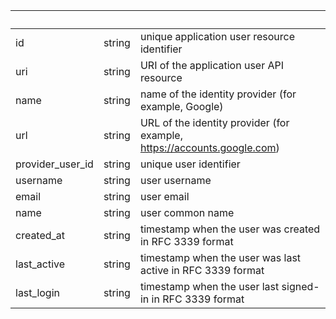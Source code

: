 
| &nbsp;           | &nbsp; | &nbsp;                                                          |
| ---------------- | ------ | --------------------------------------------------------------- |
| id               | string | unique application user resource identifier                     |
| uri              | string | URI of the application user API resource                        |
| name             | string | name of the identity provider (for example, Google)                     |
| url              | string | URL of the identity provider (for example, https://accounts.google.com) |
| provider_user_id | string | unique user identifier                                          |
| username         | string | user username                                                   |
| email            | string | user email                                                      |
| name             | string | user common name                                                |
| created_at       | string | timestamp when the user was created in RFC 3339 format          |
| last_active      | string | timestamp when the user was last active in RFC 3339 format      |
| last_login       | string | timestamp when the user last signed-in in RFC 3339 format       |
